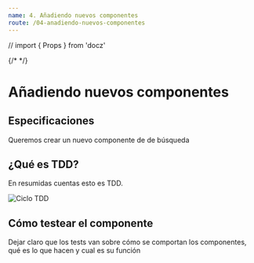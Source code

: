 ```yaml
---
name: 4. Añadiendo nuevos componentes
route: /04-anadiendo-nuevos-componentes
---
```

// import { Props } from 'docz'


{/* <Props of={Link} /> */}

# Añadiendo nuevos componentes

## Especificaciones
Queremos crear un nuevo componente de de búsqueda 

## ¿Qué es TDD?

En resumidas cuentas esto es TDD.

![Ciclo TDD](../assets/tdd.png)

## Cómo testear el componente
Dejar claro que los tests van sobre cómo se comportan los componentes, qué es lo
que hacen y cual es su función


<Link text={'Cypress'} to={'https://docs.cypress.io/guides/references/best-practices.html'}/>





